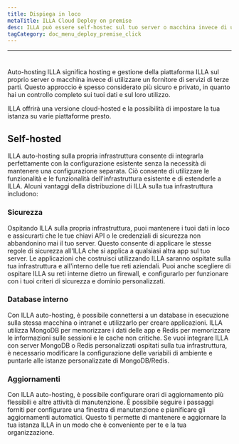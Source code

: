 ```yaml
---
title: Dispiega in loco
metaTitle: ILLA Cloud Deploy on premise
desc: ILLA può essere self-hostec sul tuo server o macchina invece di utilizzare un fornitore di servizi di terze parti
tagCategory: doc_menu_deploy_premise_click
---
```


* * *

# <Heading hidden>Deploy on-premise</Heading>

Auto-hosting ILLA significa hosting e gestione della piattaforma ILLA sul proprio server o macchina invece di utilizzare un fornitore di servizi di terze parti. Questo approccio è spesso considerato più sicuro e privato, in quanto hai un controllo completo sui tuoi dati e sul loro utilizzo.

ILLA offrirà una versione cloud-hosted e la possibilità di impostare la tua istanza su varie piattaforme presto.

## Self-hosted

ILLA auto-hosting sulla propria infrastruttura consente di integrarla perfettamente con la configurazione esistente senza la necessità di mantenere una configurazione separata. Ciò consente di utilizzare le funzionalità e le funzionalità dell'infrastruttura esistente e di estenderle a ILLA. Alcuni vantaggi della distribuzione di ILLA sulla tua infrastruttura includono:

### Sicurezza

Ospitando ILLA sulla propria infrastruttura, puoi mantenere i tuoi dati in loco e assicurarti che le tue chiavi API o le credenziali di sicurezza non abbandonino mai il tuo server. Questo consente di applicare le stesse regole di sicurezza all'ILLA che si applica a qualsiasi altra app sul tuo server. Le applicazioni che costruisci utilizzando ILLA saranno ospitate sulla tua infrastruttura e all'interno delle tue reti aziendali. Puoi anche scegliere di ospitare ILLA su reti interne dietro un firewall, e configurarlo per funzionare con i tuoi criteri di sicurezza e dominio personalizzati.

### Database interno

Con ILLA auto-hosting, è possibile connettersi a un database in esecuzione sulla stessa macchina o intranet e utilizzarlo per creare applicazioni. ILLA utilizza MongoDB per memorizzare i dati delle app e Redis per memorizzare le informazioni sulle sessioni e le cache non critiche. Se vuoi integrare ILLA con server MongoDB o Redis personalizzati ospitati sulla tua infrastruttura, è necessario modificare la configurazione delle variabili di ambiente e puntarle alle istanze personalizzate di MongoDB/Redis.

### Aggiornamenti

Con ILLA auto-hosting, è possibile configurare orari di aggiornamento più flessibili e altre attività di manutenzione. È possibile seguire i passaggi forniti per configurare una finestra di manutenzione e pianificare gli aggiornamenti automatici. Questo ti permette di mantenere e aggiornare la tua istanza ILLA in un modo che è conveniente per te e la tua organizzazione.
